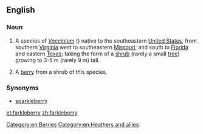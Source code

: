 ==English==
===Noun===
{{wikipedia}}
{{en-noun|~|farkleberries}}
# {{context|uncountable|lang=en}} A species of ''[[Vaccinium]]'' ({{taxlink|Vaccinium arboreum|species|noshow=1}}) native to the southeastern [[United States]], from southern [[Virginia]] west to southeastern [[Missouri]], and south to [[Florida]] and eastern [[Texas]]; taking the form of a [[shrub]] (rarely a small [[tree]]) growing to 3-5 m (rarely 9 m) tall.
# {{context|countable|lang=en}} A [[berry]] from a shrub of this species.

===Synonyms===
*[[sparkleberry]]

[[Category:en:Berries]]
[[Category:en:Heathers and allies]]

[[et:farkleberry]]
[[zh:farkleberry]]